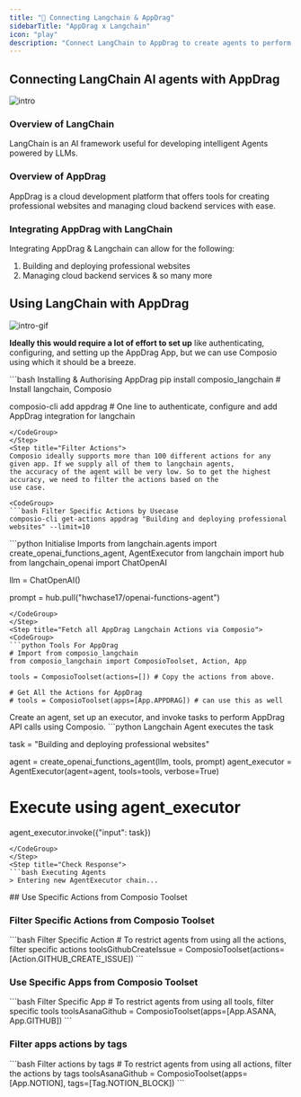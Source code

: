 ```yaml
---
title: "🚀 Connecting Langchain & AppDrag"
sidebarTitle: "AppDrag x Langchain"
icon: "play"
description: "Connect LangChain to AppDrag to create agents to perform tasks using natural language"
---
```


## Connecting LangChain AI agents with AppDrag
![intro](/media/intro.jpg)

### Overview of LangChain

LangChain is an AI framework useful for developing intelligent Agents powered by LLMs.

### Overview of AppDrag

AppDrag is a cloud development platform that offers tools for creating professional websites and managing cloud backend services with ease.

### Integrating AppDrag with LangChain

Integrating AppDrag & Langchain can allow for the following:

1. Building and deploying professional websites
2. Managing cloud backend services
& so many more

## Using LangChain with AppDrag
![intro-gif](/media/intro.gif)
<Steps>
<Step title="Setting Up the Environment">

**Ideally this would require a lot of effort to set up** like authenticating, configuring, and setting up the AppDrag App, but we can use Composio using which it should be a breeze.

<CodeGroup>
```bash Installing & Authorising AppDrag
pip install composio_langchain # Install langchain, Composio 

composio-cli add appdrag # One line to authenticate, configure and add AppDrag integration for langchain
```
</CodeGroup>
</Step>
<Step title="Filter Actions">
Composio ideally supports more than 100 different actions for any given app. If we supply all of them to langchain agents, 
the accuracy of the agent will be very low. So to get the highest accuracy, we need to filter the actions based on the 
use case.

<CodeGroup>
```bash Filter Specific Actions by Usecase
composio-cli get-actions appdrag "Building and deploying professional websites" --limit=10
```
</CodeGroup>

</Step>
<Step title="Import Base Packages">

<CodeGroup>
```python Initialise Imports
from langchain.agents import create_openai_functions_agent, AgentExecutor
from langchain import hub
from langchain_openai import ChatOpenAI


llm = ChatOpenAI()

prompt = hub.pull("hwchase17/openai-functions-agent")
```
</CodeGroup>
</Step>
<Step title="Fetch all AppDrag Langchain Actions via Composio">
<CodeGroup>
```python Tools For AppDrag
# Import from composio_langchain
from composio_langchain import ComposioToolset, Action, App

tools = ComposioToolset(actions=[]) # Copy the actions from above. 

# Get All the Actions for AppDrag
# tools = ComposioToolset(apps=[App.APPDRAG]) # can use this as well
```
</CodeGroup>
</Step>
<Step title="Execute the Agent">
Create an agent, set up an executor, and invoke tasks to perform AppDrag API calls using Composio. 
<CodeGroup>
```python Langchain Agent executes the task

task = "Building and deploying professional websites"

agent = create_openai_functions_agent(llm, tools, prompt)
agent_executor = AgentExecutor(agent=agent, tools=tools, verbose=True)

# Execute using agent_executor
agent_executor.invoke({"input": task})
```
</CodeGroup>
</Step>
<Step title="Check Response">
```bash Executing Agents
> Entering new AgentExecutor chain...
```
</Step>
</Steps>
## Use Specific Actions from Composio Toolset

### Filter Specific Actions from Composio Toolset

<CodeGroup>
```bash Filter Specific Action
# To restrict agents from using all the actions, filter specific actions
toolsGithubCreateIssue = ComposioToolset(actions=[Action.GITHUB_CREATE_ISSUE])
```
</CodeGroup>

### Use Specific Apps from Composio Toolset
<CodeGroup>
```bash Filter Specific App
# To restrict agents from using all tools, filter specific tools
toolsAsanaGithub = ComposioToolset(apps=[App.ASANA, App.GITHUB])
```
</CodeGroup>

### Filter apps actions by tags 
<CodeGroup>
```bash Filter actions by tags
# To restrict agents from using all actions, filter the actions by tags
toolsAsanaGithub = ComposioToolset(apps=[App.NOTION], tags=[Tag.NOTION_BLOCK])
```
</CodeGroup>

